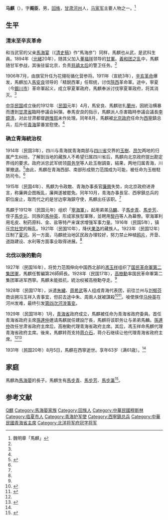 {{Infobox Officeholder
| name             = 馬麒
| image            = Ma Qi.jpg
| office1          = {{flagicon|ROC}} 代理[[青海省_(中華民國)|青海省政府]]主席
| term_start1      = 1931年1月6日
| term_end1        = 1931年8月5日
| predecessor1     = [[孫連仲|孫連仲]]
| successor1       = [[馬麟_(回族)|馬麟]]
| birth_date       = 1869年9月23日
| birth_place      = {{QING-1862}}[[甘肅省_(清)|甘肅省]][[蘭州府|蘭州府]][[臨夏市|河州]]
| death_date       = {{dda|1931|8|5|1869|9|23}}
| death_place      = {{ROC-1928}}[[青海省_(中華民國)|青海省]][[西寧市|西寧縣]]
| party            = {{kmt}}
}}
'''马麒'''（{{bd|1869年|9月23日|1931年|8月5日}}），字'''阁臣'''，男，[[回族|回族]]，[[甘肃|甘肃]][[河州|河州]]人，[[马家军|马家军]]主要人物之一。<ref name=wei>魏明章「馬麒」{{Cite book<!--|和書-->|author = [[中国社会科学院|中国社会科学院]]近代史研究所|title = 民国人物传 第12卷|year = 2005|publisher = [[中華書局|中華書局]]|isbn = 7-101-02993-0}}</ref>

==生平==
=== 清末至辛亥革命 ===
和当武官的父亲[[馬海宴|馬海宴]]（《[[清史稿|清史稿]]》作“馬海彦”）同样，馬麒也从武，是武科生員。1894年（[[光緒|光緒]]20年），随其父加入[[董福祥|董福祥]]领导的[[甘軍|甘軍]]。[[義和团之乱|義和团之乱]]中，馬麒随甘军参战，其後驻留北京，负责[[慈禧太后|慈禧太后]]的警卫任务。<ref name=wei/>

1906年7月，由旗官升任为花翎衔循化营参将。1911年（宣統3年），[[辛亥革命|辛亥革命]]爆发，馬麒加入[[馬安良|馬安良]]领导的「精鋭西軍」任帮统，讨伐[[陝西省|陝西]]革命軍。途中，寧夏（今[[銀川市|銀川市]]）革命軍起义，成立寧夏軍政府，馬麒奉派讨伐寧夏軍政府，将其消灭。<ref name=wei/>

[[中华民国|中华民国]]成立後的1912年（[[民国紀元|民国]]元年）4月，馬安良、馬麒驻扎[[蘭州市|蘭州]]，因統治横暴而遭到[[甘肃省_(中華民国)|甘肃省]]臨時参議会糾彈。奉馬安良的指示，馬麒派人杀害臨時参議会議長[[李鏡清|李鏡清]]，对此甘肃都督[[趙惟熙|趙惟熙]]未作处理。同年8月，馬麒被[[中华民国北京政府|北京政府]]任命为[[西寧市|西寧]]鎮总兵，后升任[[青海省|青海]]蒙番宣慰使。<ref name=wei/>

=== 确立青海統治权 ===
1914年（民国3年），四川与青海就青海南部与[[四川省_(中華民国)|四川省]]交界的[[玉树县|玉樹]]、[[昂欠县|昂欠]]两地的归属产生纠纷。了解到当地的藏族人不希望归属四川省后，馬麒向北京政府提出勘定界线的要求。政府派忠武军统领[[周务学|周务学]]等人赴玉樹調查，結果，两地归属青海，川軍撤退。<ref name="玉樹州志">{{cite book |author=玉樹藏族自治州地方志編纂委員會|title=玉樹州志|date=2005-05|publisher=三秦出版社 |location=中國 |language=zh-hans |isbn=7-80628-921-6}}</ref>由此，馬麒在青海西部、南部形成勢力范围成为可能，被任命为玉樹駐防司令。<ref name=wei/>

1915年（民国4年）、馬麒为令政敵、青海办事長官[[廉興|廉興]]失势，向北京政府进谗言，称廉興企图叛乱，廉興遂被罷免。同年10月，青海办事長官、西寧鎮总兵的职位废止，取而代之的是甘边寧海鎮守使，馬麒出任该职。<ref name=wei/>

馬麒于1912年（民国元年）组织「[[寧海軍_(民國)|寧海軍]]」，起用弟弟[[馬麟_(回族)|马麟]]、子[[馬步青|馬步青]]、[[馬步芳|馬步芳]]、侄子[[馬步元|馬步元]]、同族的[[馬仲英|馬仲英]]，形成家族型軍隊，並聘用[[黎丹|黎丹]]等人為幕僚。寧海軍利用毛皮、制药原料、金、盐等特产来谋求增强军事力量。1916年（民国5年），镇压[[宗社党|宗社党]]的叛乱。1921年（民国10年），降伏[[果洛|果洛]]的藏族人。1923年（民国12年）压制了[[夏河县|夏河]]。另一方面，马麒统治地区民政办理较好，努力禁止种植[[鸦片|鸦片]]，开垦、道路建设、水利等方面事业取得进展。<ref name=wei/>

=== 北伐以後的動向 ===
1927年（民国16年），将势力范围伸向中国西北部的[[馮玉祥|馮玉祥]]组织了[[国民革命軍第二集团軍|国民革命軍第二集团軍]]，馬麒任暫編第26師師長。1928年（民国17年），[[高树勋_(1897年)|高樹勳]]率国民革命軍第二集团軍进军西寧。馬麒未能抵抗，統治权被高樹勳夺走。<ref name=wei/>

1928年（民国17年），派遣[[朱繡_(民國)|朱繡]]、[[周希武|周希武]]等人组成青海代表团，前往兰州与[[刘郁芬|刘郁芬]]商谈拥冯玉祥入青事宜，但前去途中朱、周兩人就被謀殺<ref>{{Cite web |url=http://www.qh.xinhuanet.com/2009-11/24/content_18320519.htm |title=存档副本 |access-date=2013-01-09 |archive-date=2012-10-20 |archive-url=https://web.archive.org/web/20121020031930/http://www.qh.xinhuanet.com/2009-11/24/content_18320519.htm |dead-url=no }}</ref><ref NAME="黎丹与青海">{{Cite web |url=http://www.qh.xinhuanet.com/2009-11/13/content_18224694.htm |title=马忠：〈黎丹与青海〉,青海頻道，2009-11-13 |access-date=2013-01-09 |archive-date=2013-11-01 |archive-url=https://web.archive.org/web/20131101040014/http://www.qh.xinhuanet.com/2009-11/13/content_18224694.htm |dead-url=yes }}</ref>。唆使族侄[[马仲英|马仲英]]在河州发难，最终引发[[第四次河湟事变|第四次河湟事变]]。

1929年（民国18年）1月，[[青海省_(中華民国)|青海省]]政府成立，馬麒被任命为青海省政府委員。首任青海省政府主席[[孫連仲|孫連仲]]邀请馬麒就任建設厅長，馬麒将该职务让与弟弟馬麟。[[孫連仲|孫連仲]]改任甘肃省政府主席后，高樹勳代理青海省政府主席。其后，馮玉祥命馬麒代理青海省政府主席。後来，馬麒转而支持[[蒋介石|蒋介石]]，蒋介石继续让他代理青海省政府主席。<ref name=wei/><ref>{{Cite book<!--|和書-->|author = 劉寿林等編|title = 民国職官年表|year = 1995|publisher = [[中華書局|中華書局]]|isbn = 7-101-01320-1}}</ref>

1931年（民国20年）8月5日，馬麒在西寧逝世。享年63岁（满61歳）。<ref name=wei/>

== 家庭 ==
馬麒為[[馬海晏|馬海晏]]的長子。馬麒生有[[馬步青|馬步青]]、[[馬步芳|馬步芳]]、[[馬步瀛|馬步瀛]]<ref>{{Cite web |url=http://nccur.lib.nccu.edu.tw/bitstream/140.119/33588/5/15301505.pdf |title=中央與地方─. 國民政府與青海馬家關係研究. （1928-194） 第一章地方勢力的奠基 |accessdate=2012-06-24 |archive-date=2016-03-04 |archive-url=https://web.archive.org/web/20160304221318/http://nccur.lib.nccu.edu.tw/bitstream/140.119/33588/5/15301505.pdf |dead-url=no }}</ref>。

== 参考文献 ==
{{reflist}}

{{青海行政长官|宣}}

{{Authority control}}
{{DEFAULTSORT:Ma马}}
[[Category:马姓|Q麒]]
[[Category:馬海晏家族|Category:馬海晏家族]]
[[Category:回族人|Category:回族人]]
[[Category:中華民國穆斯林|Category:中華民國穆斯林]]
[[Category:临夏市人|Category:临夏市人]]
[[Category:青海护军使|Category:青海护军使]]
[[Category:西寧鎮总兵|Category:西寧鎮总兵]]
[[Category:中華民國青海省主席|Category:中華民國青海省主席]]
[[Category:北洋将军府冠字将军|Category:北洋将军府冠字将军]]